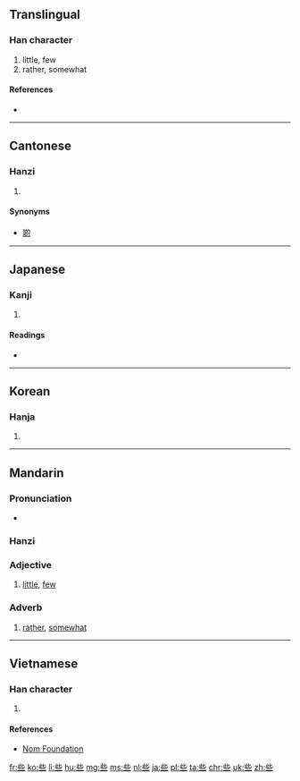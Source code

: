 ==Translingual==
{{stroke order|type=animate}}

===Han character===
{{Han char|rn=7|rad=二|as=06|sn=8|four=2110<sub>1</sub>|canj=卜心一一 (YPMM)|ids=⿱[[此]][[二]]}}

# little, few
# rather, somewhat

====References====
* {{Han ref|kx=0087.100|dkj=00268|dj=0183.160|hdz=21441.080|uh=4E9B|ud=20123|bh=A8C7|bd=43207}}

----

==Cantonese==

===Hanzi===
{{yue-hanzi|jyut=|y=se1}}

# {{defn|lang=yue|sort=二06}}

====Synonyms====
* [[啲]]

----

==Japanese==

===Kanji===
{{ja-kanji|grade=|rs=二06}}

# {{defn|lang=ja|sort=二06}}

====Readings====
* {{ja-readings|on=[[さ]] (sa), [[しゃ]] (sha)|kun=[[いささか]] (isasaka)}}

----

==Korean==

===Hanja===
{{ko-hanja|hangeul=사|rv=sa|mr=sa}}

# {{defn|lang=ko|sort=二06}}

----

==Mandarin==

===Pronunciation===
* {{audio|zh-xiē.ogg|audio|lang=cmn}}

===Hanzi===
{{cmn-hanzi|pin=[[sā]] ([[sa1]]), [[suò]] ([[suo4]]), [[xiē]] ([[xie1]])|wg=sa<sup>1</sup>, so<sup>4</sup>, hsieh<sup>1</sup>}}

===Adjective===
{{head|cmn|adjective|sc=Hani}}{{attention|cmn|needs inflection template}}

# [[little]], [[few]]

===Adverb===
{{head|cmn|adverb|sc=Hani}}{{attention|cmn|needs inflection template}}

# [[rather]], [[somewhat]]

----

==Vietnamese==

===Han character===
{{vi-hantu|[[ta]], [[tá]]|rs=二06}}

# {{defn|lang=vi|sort=二06}}

====References====
*[http://nomfoundation.org/common/nom_details.php?codepoint=4e9b Nom Foundation]

[[fr:些]]
[[ko:些]]
[[li:些]]
[[hu:些]]
[[mg:些]]
[[ms:些]]
[[nl:些]]
[[ja:些]]
[[pl:些]]
[[ta:些]]
[[chr:些]]
[[uk:些]]
[[zh:些]]